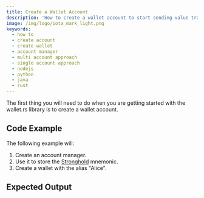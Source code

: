 ```yaml
---
title: Create a Wallet Account
description: 'How to create a wallet account to start sending value transactions to a Hornet node.'
image: /img/logo/iota_mark_light.png
keywords:
  - how to
  - create account
  - create wallet
  - account manager
  - multi account approach
  - single account approach
  - nodejs
  - python
  - java
  - rust
---
```



The first thing you will need to do when you are getting started with the wallet.rs library is to create a wallet account.

<TipAccountApproaches />

## Code Example

The following example will:

1. Create an account manager.
2. Use it to store the [Stronghold](https://wiki.iota.org/stronghold.rs/welcome) mnemonic.
3. Create a wallet with the alias "Alice".

<Tabs groupId='language'>
  <TabItem value='rust' label='Rust'>
    <RustCode />
  </TabItem>
  <TabItem value='nodejs' label='Nodejs'>
    <NodejsCode />
  </TabItem>
  <TabItem value='python' label='Python'>
    <PythonCode />
  </TabItem>
  <TabItem value='java' label='Java'>
    <JavaCode />
  </TabItem>
</Tabs>

## Expected Output

<Tabs groupId='language'>
  <TabItem value='rust' label='Rust'>
    <RustOutput />
  </TabItem>
  <TabItem value='nodejs' label='Nodejs'>
    <NodejsOutput />
  </TabItem>
  <TabItem value='python' label='Python'>
    <PythonOutput />
  </TabItem>
  <TabItem value='java' label='Java'>
    <JavaOutput />
  </TabItem>
</Tabs>

